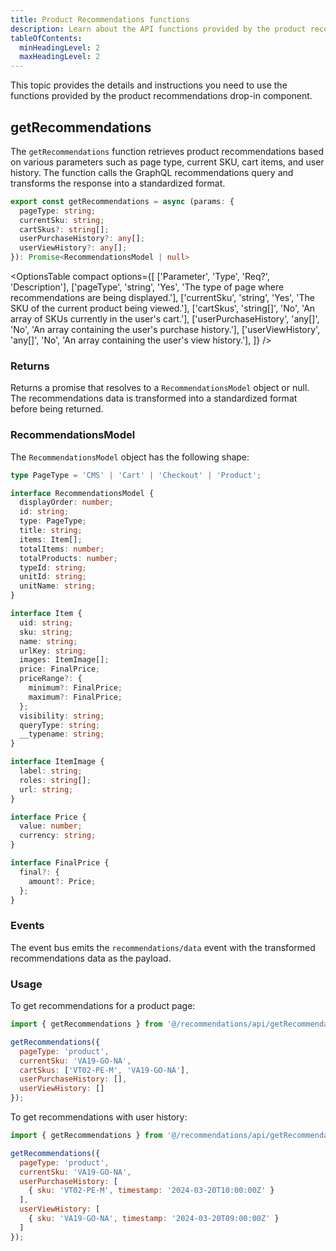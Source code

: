 ```yaml
---
title: Product Recommendations functions
description: Learn about the API functions provided by the product recommendations drop-in component.
tableOfContents:
  minHeadingLevel: 2
  maxHeadingLevel: 2
---
```



This topic provides the details and instructions you need to use the functions provided by the product recommendations drop-in component.

## getRecommendations

The `getRecommendations` function retrieves product recommendations based on various parameters such as page type, current SKU, cart items, and user history. The function calls the GraphQL recommendations query and transforms the response into a standardized format.

```ts
export const getRecommendations = async (params: {
  pageType: string;
  currentSku: string;
  cartSkus?: string[];
  userPurchaseHistory?: any[];
  userViewHistory?: any[];
}): Promise<RecommendationsModel | null>
```

<OptionsTable
  compact
  options={[
    ['Parameter', 'Type', 'Req?', 'Description'],
    ['pageType', 'string', 'Yes', 'The type of page where recommendations are being displayed.'],
    ['currentSku', 'string', 'Yes', 'The SKU of the current product being viewed.'],
    ['cartSkus', 'string[]', 'No', 'An array of SKUs currently in the user\'s cart.'],
    ['userPurchaseHistory', 'any[]', 'No', 'An array containing the user\'s purchase history.'],
    ['userViewHistory', 'any[]', 'No', 'An array containing the user\'s view history.'],
  ]}
/>

### Returns

Returns a promise that resolves to a `RecommendationsModel` object or null. The recommendations data is transformed into a standardized format before being returned.

### RecommendationsModel

The `RecommendationsModel` object has the following shape:

```ts
type PageType = 'CMS' | 'Cart' | 'Checkout' | 'Product';

interface RecommendationsModel {
  displayOrder: number;
  id: string;
  type: PageType;
  title: string;
  items: Item[];
  totalItems: number;
  totalProducts: number;
  typeId: string;
  unitId: string;
  unitName: string;
}

interface Item {
  uid: string;
  sku: string;
  name: string;
  urlKey: string;
  images: ItemImage[];
  price: FinalPrice;
  priceRange?: {
    minimum?: FinalPrice;
    maximum?: FinalPrice;
  };
  visibility: string;
  queryType: string;
  __typename: string;
}

interface ItemImage {
  label: string;
  roles: string[];
  url: string;
}

interface Price {
  value: number;
  currency: string;
}

interface FinalPrice {
  final?: {
    amount?: Price;
  };
}
```

### Events

The event bus emits the `recommendations/data` event with the transformed recommendations data as the payload.

### Usage

To get recommendations for a product page:

```js
import { getRecommendations } from '@/recommendations/api/getRecommendations';

getRecommendations({
  pageType: 'product',
  currentSku: 'VA19-GO-NA',
  cartSkus: ['VT02-PE-M', 'VA19-GO-NA'],
  userPurchaseHistory: [],
  userViewHistory: []
});
```

To get recommendations with user history:

```js
import { getRecommendations } from '@/recommendations/api/getRecommendations';

getRecommendations({
  pageType: 'product',
  currentSku: 'VA19-GO-NA',
  userPurchaseHistory: [
    { sku: 'VT02-PE-M', timestamp: '2024-03-20T10:00:00Z' }
  ],
  userViewHistory: [
    { sku: 'VA19-GO-NA', timestamp: '2024-03-20T09:00:00Z' }
  ]
});
```
